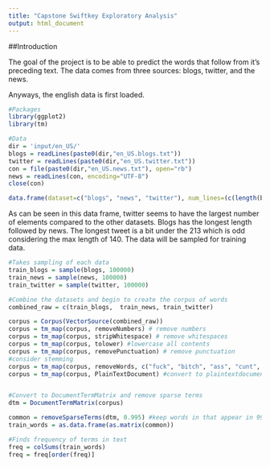```yaml
---
title: "Capstone Swiftkey Exploratory Analysis"
output: html_document
---
```


##Introduction

The goal of the project is to be able to predict the words that follow from it's preceding text. The data comes from three sources: blogs, twitter, and the news.

Anyways, the english data is first loaded.

```r
#Packages
library(ggplot2)
library(tm)

#Data
dir = 'input/en_US/'
blogs = readLines(paste0(dir,"en_US.blogs.txt"))
twitter = readLines(paste0(dir,"en_US.twitter.txt"))
con = file(paste0(dir,"en_US.news.txt"), open="rb")
news = readLines(con, encoding="UTF-8")
close(con)
```


```r
data.frame(dataset=c("blogs", "news", "twitter"), num_lines=(c(length(blogs), length(news),length(twitter))), max_length=c(nchar(blogs[which.max(nchar(blogs))]), nchar(news[which.max(nchar(news))]), nchar(twitter[which.max(nchar(twitter))])))
```
As can be seen in this data frame, twitter seems to have the largest number of elements compared to the other datasets. Blogs has the longest length followed by news. The longest tweet is a bit under the 213 which is odd considering the max length of 140. The data will be sampled for training data.

```r
#Takes sampling of each data
train_blogs = sample(blogs, 100000)
train_news = sample(news, 100000)
train_twitter = sample(twitter, 100000)
```

```r
#Combine the datasets and begin to create the corpus of words
combined_raw = c(train_blogs,  train_news, train_twitter)

corpus = Corpus(VectorSource(combined_raw))
corpus = tm_map(corpus, removeNumbers) # remove numbers
corpus = tm_map(corpus, stripWhitespace) # remove whitespaces
corpus = tm_map(corpus, tolower) #lowercase all contents
corpus = tm_map(corpus, removePunctuation) # remove punctuation
#consider stemming
corpus = tm_map(corpus, removeWords, c("fuck", "bitch", "ass", "cunt", "pussy", "asshole", "douche")) #remove some swears
corpus = tm_map(corpus, PlainTextDocument) #convert to plaintextdocument


#Convert to DocumentTermMatrix and remove sparse terms
dtm = DocumentTermMatrix(corpus)

common = removeSparseTerms(dtm, 0.995) #keep words in that appear in 99.5%
train_words = as.data.frame(as.matrix(common))

#Finds frequency of terms in text
freq = colSums(train_words)
freq = freq[order(freq)]
```